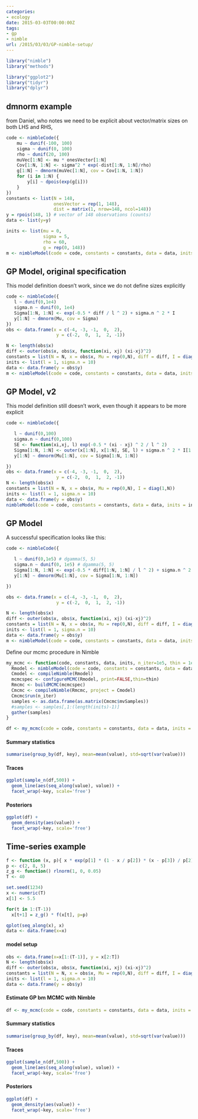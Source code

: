 ```yaml
---
categories:
- ecology
date: 2015-03-03T00:00:00Z
tags:
- gp
- nimble
url: /2015/03/03/GP-nimble-setup/
---
```


```r
library("nimble")
library("methods")

library("ggplot2")
library("tidyr")
library("dplyr")
```



## dmnorm example ##

from Daniel, who notes we need to be explicit about vector/matrix sizes on both LHS and RHS,

```r
code <- nimbleCode({
    mu ~ dunif(-100, 100)
    sigma ~ dunif(0, 100)
    rho ~ dunif(20, 100)
    muVec[1:N] <- mu * onesVector[1:N]
    Cov[1:N, 1:N] <- sigma^2 * exp(-dist[1:N, 1:N]/rho)
    g[1:N] ~ dmnorm(muVec[1:N], cov = Cov[1:N, 1:N])
    for (i in 1:N) {
        y[i] ~ dpois(exp(g[i]))
    }
})
constants <- list(N = 148, 
                  onesVector = rep(1, 148), 
                  dist = matrix(1, nrow=148, ncol=148))
y = rpois(148, 1) # vector of 148 observations (counts)
data <- list(y=y)

inits <- list(mu = 0, 
              sigma = 5, 
              rho = 60, 
              g = rep(0, 148))
m <- nimbleModel(code = code, constants = constants, data = data, inits = inits)
```




## GP Model, original specification ## 

This model definition doesn't work, since we do not define sizes explicitly



```r
code <- nimbleCode({
   l ~ dunif(0,1e4)
   sigma.n ~ dunif(0, 1e4) 
   Sigma[1:N, 1:N] <- exp(-0.5 * diff / l ^ 2) + sigma.n ^ 2 * I
   y[1:N] ~ dmnorm(Mu, cov = Sigma)  
})
obs <- data.frame(x = c(-4, -3, -1,  0,  2),
                   y = c(-2,  0,  1,  2, -1))

N <- length(obs$x)
diff <- outer(obs$x, obs$x, function(xi, xj) (xi-xj)^2)
constants = list(N = N, x = obs$x, Mu = rep(0,N), diff = diff, I = diag(1,N))
inits <- list(l = 1, sigma.n = 10)
data <- data.frame(y = obs$y)
m <- nimbleModel(code = code, constants = constants, data = data, inits = inits)
```


## GP Model, v2 ## 

This model definition still doesn't work, even though it appears to be more explicit



```r
code <- nimbleCode({

   l ~ dunif(0,100)
   sigma.n ~ dunif(0,100)
   SE <- function(xi,xj, l) exp(-0.5 * (xi - xj) ^ 2 / l ^ 2)
   Sigma[1:N, 1:N] <- outer(x[1:N], x[1:N], SE, l) + sigma.n ^ 2 * I[1:N, 1:N]
   y[1:N] ~ dmnorm(Mu[1:N], cov = Sigma[1:N, 1:N])  

})
obs <- data.frame(x = c(-4, -3, -1,  0,  2),
                   y = c(-2,  0,  1,  2, -1))
N <- length(obs$x)
constants = list(N = N, x = obs$x, Mu = rep(0,N), I = diag(1,N))
inits <- list(l = 1, sigma.n = 10)
data <- data.frame(y = obs$y)
nimbleModel(code = code, constants = constants, data = data, inits = inits)
```





## GP Model ##

A successful specification looks like this:

```r
code <- nimbleCode({

   l ~ dunif(0,1e5) # dgamma(5, 5)
   sigma.n ~ dunif(0, 1e5) # dgamma(5, 5) 
   Sigma[1:N, 1:N] <- exp(-0.5 * diff[1:N, 1:N] / l ^ 2) + sigma.n ^ 2 * I[1:N, 1:N]
   y[1:N] ~ dmnorm(Mu[1:N], cov = Sigma[1:N, 1:N])  

})
```


```r
obs <- data.frame(x = c(-4, -3, -1,  0,  2),
                   y = c(-2,  0,  1,  2, -1))

N <- length(obs$x)
diff <- outer(obs$x, obs$x, function(xi, xj) (xi-xj)^2)
constants = list(N = N, x = obs$x, Mu = rep(0,N), diff = diff, I = diag(1,N))
inits <- list(l = 1, sigma.n = 10)
data <- data.frame(y = obs$y)
m <- nimbleModel(code = code, constants = constants, data = data, inits = inits)
```


Define our mcmc procedure in Nimble

```r
my_mcmc <- function(code, constants, data, inits, n_iter=1e5, thin = 1e2){  
  Rmodel <- nimbleModel(code = code, constants = constants, data = data, inits = inits)
  Cmodel <- compileNimble(Rmodel)
  mcmcspec <- configureMCMC(Rmodel, print=FALSE,thin=thin)
  Rmcmc <- buildMCMC(mcmcspec)
  Cmcmc <- compileNimble(Rmcmc, project = Cmodel)
  Cmcmc$run(n_iter)
  samples <- as.data.frame(as.matrix(Cmcmc$mvSamples))
  #samples <- samples[,1:(length(inits)-1)]
  gather(samples)
}
```

```r
df <- my_mcmc(code = code, constants = constants, data = data, inits = inits, n = 1e6)
```


#### Summary statistics

```r
summarise(group_by(df, key), mean=mean(value), std=sqrt(var(value)))
```

#### Traces

```r
ggplot(sample_n(df,500)) + 
  geom_line(aes(seq_along(value), value)) + 
  facet_wrap(~key, scale='free')
```

#### Posteriors

```r
ggplot(df) + 
  geom_density(aes(value)) + 
  facet_wrap(~key, scale='free')
```



## Time-series example

```r
f <- function (x, p){ x * exp(p[1] * (1 - x / p[2]) * (x - p[3]) / p[2]) }
p <- c(2, 8, 5)
z_g <- function() rlnorm(1, 0, 0.05)
T <- 40

set.seed(1234)
x <- numeric(T)
x[1] <- 5.5

for(t in 1:(T-1))
  x[t+1] = z_g() * f(x[t], p=p)

qplot(seq_along(x), x)
data <- data.frame(x=x)

```


#### model setup

```r
obs <- data.frame(x=x[1:(T-1)], y = x[2:T])
N <- length(obs$x)
diff <- outer(obs$x, obs$x, function(xi, xj) (xi-xj)^2)
constants = list(N = N, x = obs$x, Mu = rep(0,N), diff = diff, I = diag(1,N))
inits <- list(l = 1, sigma.n = 10)
data <- data.frame(y = obs$y)
```

#### Estimate GP bm MCMC with Nimble


```r
df <- my_mcmc(code = code, constants = constants, data = data, inits = inits, n = 1e6)
```


#### Summary statistics

```r
summarise(group_by(df, key), mean=mean(value), std=sqrt(var(value)))
```

#### Traces

```r
ggplot(sample_n(df,500)) + 
  geom_line(aes(seq_along(value), value)) + 
  facet_wrap(~key, scale='free')
```

#### Posteriors

```r
ggplot(df) + 
  geom_density(aes(value)) + 
  facet_wrap(~key, scale='free')
```




